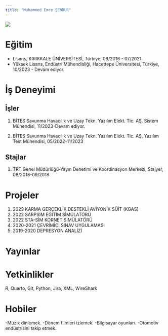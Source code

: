 ```yaml
---
title: "Muhammed Emre ŞENDUR"
---
```


![](/assets/images/Muhammed_Emre_SENDUR.jpeg){fig-align="center"}

# Eğitim

-   Lisans, KIRIKKALE ÜNİVERSİTESİ, Türkiye, 09/2016 - 07/2021.
-   Yüksek Lisans, Endüstri Mühendisliği, Hacettepe Üniversitesi, Türkiye, 10/2023 - Devam ediyor.

# İş Deneyimi

## İşler

1.  BİTES Savunma Havacılık ve Uzay Tekn. Yazılım Elekt. Tic. AŞ, Sistem Mühendisi, 11/2023-Devam ediyor.

2.  BİTES Savunma Havacılık ve Uzay Tekn. Yazılım Elekt. Tic. AŞ, Yazılım Test Mühendisi, 05/2022-11/2023

## Stajlar

1.  TRT Genel Müdürlüğü-Yayın Denetimi ve Koordinasyon Merkezi, Stajyer, 08/2018-09/2018

# Projeler

1.  2023 KARMA GERÇEKLİK DESTEKLİ AVİYONİK SÜİT (KGAS)
2.  2022 SARPSİM EĞİTİM SİMÜLATÖRÜ
3.  2022 STA-SİM KORNET SİMÜLATÖRÜ
4.  2020-2021 ÇEVRİMİÇİ SINAV UYGULAMASI
5.  2019-2020 DEPRESYON ANALİZİ

# Yayınlar

# Yetkinlikler

R, Quarto, Git, Python, Jira, XML, WireShark

# Hobiler

-Müzik dinlemek. -Dönem filmleri izlemek. -Bilgisayar oyunları. -Otomotiv endüstrisini takip etmek.
